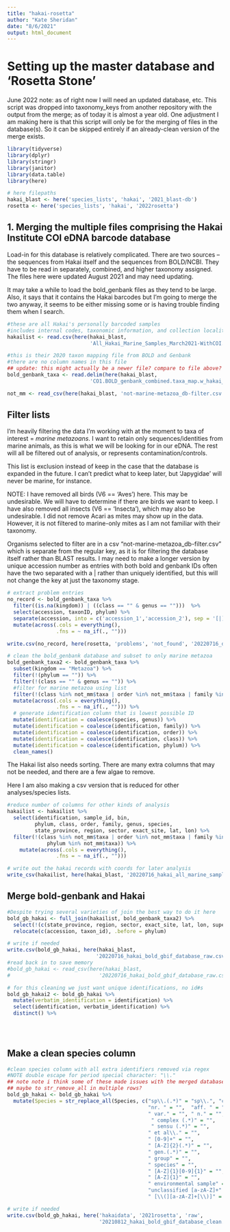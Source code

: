 ```yaml
---
title: "hakai-rosetta"
author: "Kate Sheridan"
date: "8/6/2021"
output: html_document
---
```


# Setting up the master database and 'Rosetta Stone'

June 2022 note: as of right now I will need an updated database, etc. This script was dropped into taxonomy_keys from another repository with the output from the merge; as of today it is almost a year old. 
One adjustment I am making here is that this script will only be for the merging of files in the database(s). So it can be skipped entirely if an already-clean version of the merge exists.


```r
library(tidyverse)
library(dplyr)
library(stringr)
library(janitor)
library(data.table)
library(here)

# here filepaths
hakai_blast <- here('species_lists', 'hakai', '2021_blast-db')
rosetta <- here('species_lists', 'hakai', '2022rosetta')
```

## 1. Merging the multiple files comprising the Hakai Institute COI eDNA barcode database


Load-in for this database is relatively complicated. There are two sources -- the sequences from Hakai itself and the sequences from BOLD/NCBI. They have to be read in separately, combined, and higher taxonomy assigned. The files here were updated August 2021 and may need updating. 

It may take a while to load the bold_genbank files as they tend to be large. Also, it says that it contains the Hakai barcodes but I'm going to merge the two anyway, it seems to be either missing some or is having trouble finding them when I search.

```r
#these are all Hakai's personally barcoded samples
#includes internal codes, taxonomic information, and collection locality
hakailist <- read.csv(here(hakai_blast,
                           'All_Hakai_Marine_Samples_March2021-WithCOI.csv')) %>% clean_names()

#this is their 2020 taxon mapping file from BOLD and Genbank
#there are no column names in this file
## update: this might actually be a newer file? compare to file above?
bold_genbank_taxa <- read.delim(here(hakai_blast,
                           'CO1.BOLD_genbank_combined.taxa_map.w_hakai_barcodes.sunday_lab.txt'))

not_mm <- read_csv(here(hakai_blast, 'not-marine-metazoa_db-filter.csv'))
```

## Filter lists

I'm heavily filtering the data I'm working with at the moment to taxa of interest = *marine metazoans*. I want to retain only sequences/identities from marine animals, as this is what we will be looking for in our eDNA. The rest will all be filtered out of analysis, or represents contamination/controls.

This list is exclusion instead of keep in the case that the database is expanded in the future. I can't predict what to keep later, but 'Japygidae' will never be marine, for instance.

NOTE: I have removed all birds (V6 == 'Aves') here. This may be undesirable. We will have to determine if there are birds we want to keep. I have also removed all insects (V6 == 'Insecta'), which may also be undesirable. I did not remove Acari as mites may show up in the data. However, it is not filtered to marine-only mites as I am not familiar with their taxonomy.

Organisms selected to filter are in a csv "not-marine-metazoa_db-filter.csv" which is separate from the regular key, as it is for filtering the database itself rather than BLAST results. I may need to make a longer version by unique accession number as entries with both bold and genbank IDs often have the two separated with a | rather than uniquely identified, but this will not change the key at just the taxonomy stage.


```r
# extract problem entries
no_record <- bold_genbank_taxa %>%
  filter((is.na(kingdom)) | ((class == "" & genus == "")))  %>%
  select(accession, taxonID, phylum) %>% 
  separate(accession, into = c('accession_1','accession_2'), sep = '[|]', fill = 'right') %>%
  mutate(across(.cols = everything(),
                .fns = ~ na_if(., "")))

write.csv(no_record, here(rosetta, 'problems', 'not_found', '20220716_db_accessions_no-id.csv'))

# clean the bold_genbank database and subset to only marine metazoa
bold_genbank_taxa2 <- bold_genbank_taxa %>%
  subset(kingdom == "Metazoa") %>%
  filter(!(phylum == "")) %>%
  filter(!(class == "" & genus == "")) %>%
  #filter for marine metazoa using list
  filter(!(class %in% not_mm$taxa | order %in% not_mm$taxa | family %in% not_mm$taxa)) %>%
  mutate(across(.cols = everything(),
                .fns = ~ na_if(., ""))) %>%
  # generate identification column that is lowest possible ID
  mutate(identification = coalesce(species, genus)) %>%
  mutate(identification = coalesce(identification, family)) %>%
  mutate(identification = coalesce(identification, order)) %>%
  mutate(identification = coalesce(identification, class)) %>%
  mutate(identification = coalesce(identification, phylum)) %>%
  clean_names()
```


The Hakai list also needs sorting. There are many extra columns that may not be needed, and there are a few algae to remove.

Here I am also making a csv version that is reduced for other analyses/species lists.

```r
#reduce number of columns for other kinds of analysis
hakailist <- hakailist %>%
  select(identification, sample_id, bin,
         phylum, class, order, family, genus, species,
         state_province, region, sector, exact_site, lat, lon) %>%
  filter(!(class %in% not_mm$taxa | order %in% not_mm$taxa | family %in% not_mm$taxa |
             phylum %in% not_mm$taxa)) %>%
    mutate(across(.cols = everything(),
                .fns = ~ na_if(., "")))

# write out the hakai records with coords for later analysis
write_csv(hakailist, here(hakai_blast, '20220716_hakai_all_marine_samples-metazoa.csv'))
```

## Merge bold-genbank and Hakai

```r
#Despite trying several varieties of join the best way to do it here
bold_gb_hakai <- full_join(hakailist, bold_genbank_taxa2) %>%
  select(!(c(state_province, region, sector, exact_site, lat, lon, superkingdom, kingdom))) %>%
  relocate(c(accession, taxon_id), .before = phylum)

# write if needed
write.csv(bold_gb_hakai, here(hakai_blast,
                             '20220716_hakai_bold_gbif_database_raw.csv'))
#read back in to save memory
#bold_gb_hakai <- read_csv(here(hakai_blast,
#                             '20220716_hakai_bold_gbif_database_raw.csv'))[-1]

# for this cleaning we just want unique identifications, no id#s
bold_gb_hakai2 <- bold_gb_hakai %>%
  mutate(verbatim_identification = identification) %>%
  select(identification, verbatim_identification) %>%
  distinct() %>%
  
  



```

## Make a clean species column

```r
#clean species column with all extra identifiers removed via regex
#NOTE double escape for period special character: "\\."
## note note i think some of these made issues with the merged database; I need to rewrite this call
## maybe to str_remove_all in multiple rows?
bold_gb_hakai <- bold_gb_hakai %>%
  mutate(Species = str_replace_all(Species, c("sp\\.(.*)" = "sp\\.", "cf. " = "",
                                              "nr. " = "",  "aff. " = "",
                                              " var." = "", " n." = "",
                                               " complex (.*)" = "",
                                               " sensu (.*)" = "",
                                              " et al\\." = "",
                                              " [0-9]+" = "",
                                              " [A-Z]{2}(.*)" = "",
                                              " gen.(.*)" = "",
                                              " group" = "",
                                              " species" = "",
                                              " [A-Z]{1}[0-9]{1}" = "",
                                              " [A-Z]{1}" = "",
                                              " environmental sample" = "",
                                              "unclassified [a-zA-Z]+" = "",
                                              " [\\(][a-zA-Z]+[\\)]" = "")))


```

```r
# write if needed
write.csv(bold_gb_hakai, here('hakaidata', '2021rosetta', 'raw', 
                              '20210812_hakai_bold_gbif_database_clean.csv'))

```
